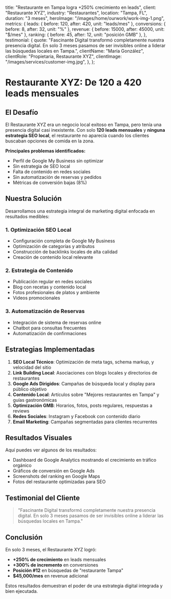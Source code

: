   title: "Restaurante en Tampa logra +250% crecimiento en leads",
  client: "Restaurante XYZ",
  industry: "Restaurantes",
  location: "Tampa, FL",
  duration: "3 meses",
  heroImage: "/images/home/ourwork/work-img-1.png",
  metrics: {
    leads: { before: 120, after: 420, unit: "leads/mes" },
    conversions: { before: 8, after: 32, unit: "%" },
    revenue: { before: 15000, after: 45000, unit: "$/mes" },
    ranking: { before: 45, after: 12, unit: "posición GMB" },
  },
  testimonial: {
    quote: "Fascinante Digital transformó completamente nuestra presencia digital. En solo 3 meses pasamos de ser invisibles online a liderar las búsquedas locales en Tampa.",
    clientName: "María González",
    clientRole: "Propietaria, Restaurante XYZ",
    clientImage: "/images/services/customer-img.jpg",
  },
};

# Restaurante XYZ: De 120 a 420 leads mensuales

## El Desafío

El Restaurante XYZ era un negocio local exitoso en Tampa, pero tenía una presencia digital casi inexistente. Con solo **120 leads mensuales** y **ninguna estrategia SEO local**, el restaurante no aparecía cuando los clientes buscaban opciones de comida en la zona.

**Principales problemas identificados:**
- Perfil de Google My Business sin optimizar
- Sin estrategia de SEO local
- Falta de contenido en redes sociales
- Sin automatización de reservas y pedidos
- Métricas de conversión bajas (8%)

## Nuestra Solución

Desarrollamos una estrategia integral de marketing digital enfocada en resultados medibles:

### 1. Optimización SEO Local
- Configuración completa de Google My Business
- Optimización de categorías y atributos
- Construcción de backlinks locales de alta calidad
- Creación de contenido local relevante

### 2. Estrategia de Contenido
- Publicación regular en redes sociales
- Blog con recetas y contenido local
- Fotos profesionales de platos y ambiente
- Videos promocionales

### 3. Automatización de Reservas
- Integración de sistema de reservas online
- Chatbot para consultas frecuentes
- Automatización de confirmaciones

## Estrategias Implementadas

1. **SEO Local Técnico**: Optimización de meta tags, schema markup, y velocidad del sitio
2. **Link Building Local**: Asociaciones con blogs locales y directorios de restaurantes
3. **Google Ads Dirigidos**: Campañas de búsqueda local y display para público objetivo
4. **Contenido Local**: Artículos sobre "Mejores restaurantes en Tampa" y guías gastronómicas
5. **Optimización GMB**: Horarios, fotos, posts regulares, respuestas a reviews
6. **Redes Sociales**: Instagram y Facebook con contenido diario
7. **Email Marketing**: Campañas segmentadas para clientes recurrentes

## Resultados Visuales

Aquí puedes ver algunos de los resultados:

- Dashboard de Google Analytics mostrando el crecimiento en tráfico orgánico
- Gráficos de conversión en Google Ads
- Screenshots del ranking en Google Maps
- Fotos del restaurante optimizadas para SEO

## Testimonial del Cliente

> "Fascinante Digital transformó completamente nuestra presencia digital. En solo 3 meses pasamos de ser invisibles online a liderar las búsquedas locales en Tampa."

## Conclusión

En solo 3 meses, el Restaurante XYZ logró:
- **+250% de crecimiento** en leads mensuales
- **+300% de incremento** en conversiones
- **Posición #12** en búsquedas de "restaurante Tampa"
- **$45,000/mes** en revenue adicional

Estos resultados demuestran el poder de una estrategia digital integrada y bien ejecutada.
